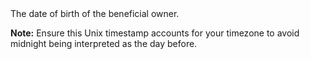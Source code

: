 <ResponseField name="Birthday" type="timestamp" >    
The date of birth of the beneficial owner.  

**Note:** Ensure this Unix timestamp accounts for your timezone to avoid midnight being interpreted as the day before.
</ResponseField>
